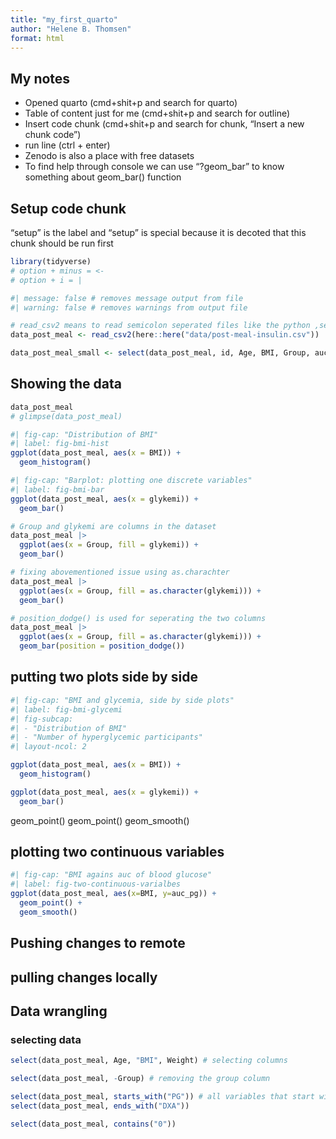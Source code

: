 ```yaml
---
title: "my_first_quarto"
author: "Helene B. Thomsen"
format: html
---
```

## My notes
- Opened quarto (cmd+shit+p and search for quarto)
- Table of content just for me (cmd+shit+p and search for outline)
- Insert code chunk (cmd+shit+p and search for chunk, "Insert a new chunk code")
- run line (ctrl + enter)
- Zenodo is also a place with free datasets
- To find help through console we can use "?geom_bar" to know something about geom_bar() function

## Setup code chunk
"setup" is the label and "setup" is special because it is decoted that this chunk should be run first
```r
library(tidyverse)
# option + minus = <-
# option + i = |

#| message: false # removes message output from file
#| warning: false # removes warnings from output file

# read_csv2 means to read semicolon seperated files like the python ,sep=;
data_post_meal <- read_csv2(here::here("data/post-meal-insulin.csv"))

data_post_meal_small <- select(data_post_meal, id, Age, BMI, Group, auc_pg, auc_ins, glykemi)

```


## Showing the data
```r
data_post_meal
# glimpse(data_post_meal)
```

```r
#| fig-cap: "Distribution of BMI"
#| label: fig-bmi-hist
ggplot(data_post_meal, aes(x = BMI)) +
  geom_histogram()
```


```r
#| fig-cap: "Barplot: plotting one discrete variables"
#| label: fig-bmi-bar
ggplot(data_post_meal, aes(x = glykemi)) +
  geom_bar()
```

```r
# Group and glykemi are columns in the dataset
data_post_meal |>
  ggplot(aes(x = Group, fill = glykemi)) +
  geom_bar()
```
```r
# fixing abovementioned issue using as.charachter
data_post_meal |>
  ggplot(aes(x = Group, fill = as.character(glykemi))) +
  geom_bar()
```


```r
# position_dodge() is used for seperating the two columns
data_post_meal |>
  ggplot(aes(x = Group, fill = as.character(glykemi))) +
  geom_bar(position = position_dodge())
```


## putting two plots side by side

```r
#| fig-cap: "BMI and glycemia, side by side plots"
#| label: fig-bmi-glycemi
#| fig-subcap:
#| - "Distribution of BMI"
#| - "Number of hyperglycemic participants"
#| layout-ncol: 2

ggplot(data_post_meal, aes(x = BMI)) +
  geom_histogram()

ggplot(data_post_meal, aes(x = glykemi)) +
  geom_bar()
```

geom_point()
geom_point()
geom_smooth()

## plotting two continuous variables
```r
#| fig-cap: "BMI agains auc of blood glucose"
#| label: fig-two-continuous-varialbes
ggplot(data_post_meal, aes(x=BMI, y=auc_pg)) +
  geom_point() +
  geom_smooth()
```

## Pushing changes to remote
## pulling changes locally

## Data wrangling
### selecting data
```r
select(data_post_meal, Age, "BMI", Weight) # selecting columns

select(data_post_meal, -Group) # removing the group column

select(data_post_meal, starts_with("PG")) # all variables that start with PG has now been selected. We have not assigned this to anything yet.
select(data_post_meal, ends_with("DXA"))

select(data_post_meal, contains("0"))
```



































